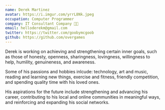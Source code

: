 ```yaml
---
name: Derek Martinez
avatar: https://i.imgur.com/yrrL8Nk.jpeg
occupation: Computer Programmer
company: IT Consultant Company 👨‍💻
email: helloderekm@gmail.com
twitter: https://twitter.com/goobymcgoob
github: https://github.com/overgames
---
```


Derek is working on achieving and strengthening certain inner goals, such as those of honesty, openness, sharingness, lovingness, willingness to help, humility, genuineness, and awareness.

Some of his passions and hobbies inlcude: technology, art and music, reading and learning new things, exercise and fitness, friendly competition, and spending quality time with his loved ones.

His aspirations for the future include strengthening and advancing his career, contributing to his local and online communities in meaningful ways, and reinforcing and expanding his social networks.
